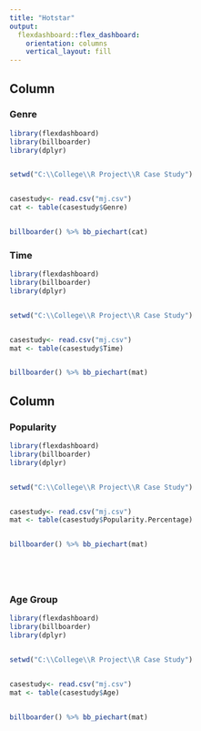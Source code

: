 ---
title: "Hotstar"
output: 
  flexdashboard::flex_dashboard:
    orientation: columns
    vertical_layout: fill
---


Column {data-width=500}
-----------------------------------------------------------------------

### Genre

```{r}
library(flexdashboard)
library(billboarder)
library(dplyr)


setwd("C:\\College\\R Project\\R Case Study")


casestudy<- read.csv("mj.csv")
cat <- table(casestudy$Genre)


billboarder() %>% bb_piechart(cat)

```

### Time

```{r}
library(flexdashboard)
library(billboarder)
library(dplyr)


setwd("C:\\College\\R Project\\R Case Study")


casestudy<- read.csv("mj.csv")
mat <- table(casestudy$Time)


billboarder() %>% bb_piechart(mat)
```


Column {data-width=500}
-----------------------------------------------------------------------

### Popularity

```{r}
library(flexdashboard)
library(billboarder)
library(dplyr)


setwd("C:\\College\\R Project\\R Case Study")


casestudy<- read.csv("mj.csv")
mat <- table(casestudy$Popularity.Percentage)


billboarder() %>% bb_piechart(mat)






```

### Age Group

```{r}
library(flexdashboard)
library(billboarder)
library(dplyr)


setwd("C:\\College\\R Project\\R Case Study")


casestudy<- read.csv("mj.csv")
mat <- table(casestudy$Age)


billboarder() %>% bb_piechart(mat)

```


